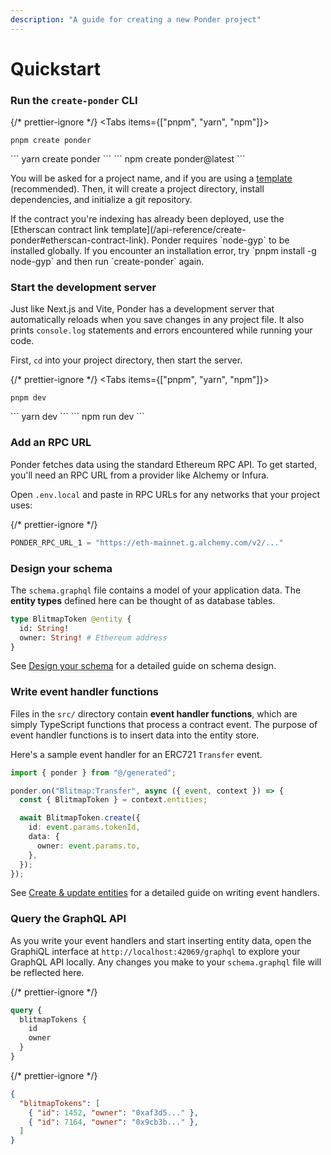 ```yaml
---
description: "A guide for creating a new Ponder project"
---
```



# Quickstart

<Steps>

### Run the `create-ponder` CLI

{/* prettier-ignore */}
<Tabs items={["pnpm", "yarn", "npm"]}>
  <Tab>
```
pnpm create ponder
```
</Tab>
  <Tab>
```
yarn create ponder
```
</Tab>
  <Tab>
```
npm create ponder@latest
```
</Tab>
</Tabs>

You will be asked for a project name, and if you are using a [template](/api-reference/create-ponder#templates) (recommended). Then, it will create a project directory, install dependencies, and initialize a git repository.

<Callout type="info">
  If the contract you're indexing has already been deployed, use the [Etherscan
  contract link template](/api-reference/create-ponder#etherscan-contract-link).
</Callout>

<Callout type="warning">
  Ponder requires `node-gyp` to be installed globally. If you encounter an
  installation error, try `pnpm install -g node-gyp` and then run
  `create-ponder` again.
</Callout>

### Start the development server

Just like Next.js and Vite, Ponder has a development server that automatically reloads when you save changes in any project file. It also prints `console.log` statements and errors encountered while running your code.

First, `cd` into your project directory, then start the server.

{/* prettier-ignore */}
<Tabs items={["pnpm", "yarn", "npm"]}>
  <Tab>
```
pnpm dev
```
</Tab>
  <Tab>
```
yarn dev
```
</Tab>
  <Tab>
```
npm run dev
```
</Tab>
</Tabs>

### Add an RPC URL

Ponder fetches data using the standard Ethereum RPC API. To get started, you'll need an RPC URL from a provider like Alchemy or Infura.

Open `.env.local` and paste in RPC URLs for any networks that your project uses:

{/* prettier-ignore */}
```js filename=".env.local"
PONDER_RPC_URL_1 = "https://eth-mainnet.g.alchemy.com/v2/..."
```

### Design your schema

The `schema.graphql` file contains a model of your application data. The **entity types** defined here can be thought of as database tables.

```graphql filename="schema.graphql"
type BlitmapToken @entity {
  id: String!
  owner: String! # Ethereum address
}
```

See [Design your schema](/guides/design-your-schema) for a detailed guide on schema design.

### Write event handler functions

Files in the `src/` directory contain **event handler functions**, which are simply TypeScript functions that process a contract event. The purpose of event handler functions is to insert data into the entity store.

Here's a sample event handler for an ERC721 `Transfer` event.

```ts filename="src/index.ts"
import { ponder } from "@/generated";

ponder.on("Blitmap:Transfer", async ({ event, context }) => {
  const { BlitmapToken } = context.entities;

  await BlitmapToken.create({
    id: event.params.tokenId,
    data: {
      owner: event.params.to,
    },
  });
});
```

See [Create & update entities](/guides/create-update-entities) for a detailed guide on writing event handlers.

### Query the GraphQL API

As you write your event handlers and start inserting entity data, open the GraphiQL interface at `http://localhost:42069/graphql` to explore your GraphQL API locally. Any changes you make to your `schema.graphql` file will be reflected here.

<div className="code-columns">

{/* prettier-ignore */}
```graphql filename="Query"
query {
  blitmapTokens {
    id
    owner
  }
}
```

{/* prettier-ignore */}
```json filename="Result"
{
  "blitmapTokens": [
    { "id": 1452, "owner": "0xaf3d5..." },
    { "id": 7164, "owner": "0x9cb3b..." },
  ]
}
```

</div>

</Steps>
